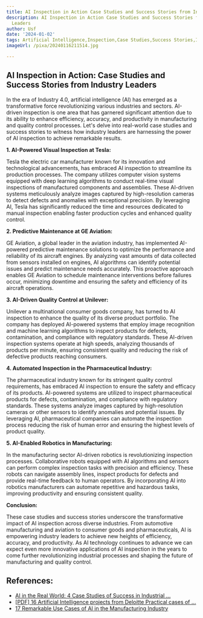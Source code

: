 ```yaml
---
title: AI Inspection in Action Case Studies and Success Stories from Industry Leaders
description: AI Inspection in Action Case Studies and Success Stories from Industry
  Leaders
author: Usf
date: '2024-01-02'
tags: Artificial Intelligence,Inspection,Case Studies,Success Stories,Industry Leaders
imageUrl: /pixa/20240116211514.jpg

---
```

## AI Inspection in Action: Case Studies and Success Stories  from Industry Leaders

In the era of Industry 4.0, artificial  intelligence  (AI) has emerged as a transformative force revolutionizing various  industries and sectors. AI-driven inspection is one area that  has garnered  significant attention due to its ability to enhance efficiency, accuracy,  and productivity in manufacturing and quality control processes.  Let's delve into real-world case studies and success  stories to witness how industry leaders are harnessing the power of AI inspection to achieve remarkable  results.

**1. AI-Powered Visual Inspection at Tesla:**

Tesla the electric car manufacturer known for its innovation and technological advancements, has embraced  AI inspection to streamline its production processes. The company utilizes computer vision systems  equipped with deep learning algorithms to conduct real-time visual inspections of manufactured components and assemblies. These AI-driven systems meticulously analyze images captured by high-resolution cameras to detect  defects and anomalies with exceptional precision. By leveraging AI,  Tesla has significantly reduced the time and resources dedicated to manual inspection enabling faster production cycles and enhanced quality control.

**2. Predictive Maintenance at GE Aviation:**

GE Aviation, a global leader in  the aviation industry,  has implemented AI-powered  predictive maintenance solutions to optimize the performance and reliability of its aircraft engines. By analyzing vast amounts of  data collected from sensors installed on engines, AI algorithms can identify potential issues and predict maintenance needs accurately. This proactive approach enables GE Aviation to schedule maintenance  interventions before failures occur, minimizing downtime and ensuring the safety  and efficiency of its aircraft operations.

**3. AI-Driven Quality Control at Unilever:**

Unilever  a multinational consumer goods company, has turned to AI inspection to enhance the  quality of its diverse product portfolio. The company has deployed AI-powered systems that employ image recognition and machine learning algorithms to inspect products  for defects, contamination,  and compliance with  regulatory standards. These AI-driven inspection  systems operate at high speeds, analyzing thousands of products per minute, ensuring consistent quality and reducing  the risk of defective products reaching  consumers.

**4. Automated Inspection in the Pharmaceutical Industry:**

The  pharmaceutical industry known for  its stringent quality control  requirements, has  embraced AI inspection to ensure the  safety and efficacy of its products.  AI-powered systems are utilized to inspect pharmaceutical products for defects, contamination, and  compliance  with regulatory standards. These systems  analyze images captured by high-resolution cameras or other sensors to identify anomalies and potential issues.  By leveraging AI, pharmaceutical companies  can automate the inspection process reducing the risk of human  error and ensuring the highest levels of product quality.

**5. AI-Enabled Robotics in Manufacturing:**

In the manufacturing sector AI-driven robotics is revolutionizing inspection processes. Collaborative robots equipped with  AI algorithms and sensors can perform  complex inspection tasks with precision  and efficiency. These robots can navigate assembly  lines, inspect products for  defects and provide real-time  feedback  to human operators. By incorporating AI into robotics manufacturers can automate repetitive and hazardous tasks,  improving productivity and ensuring consistent quality.

**Conclusion:**

These  case studies and success stories underscore the transformative impact of  AI inspection across diverse industries. From automotive manufacturing and aviation to consumer goods and pharmaceuticals, AI is empowering industry leaders to achieve new heights of efficiency, accuracy, and  productivity. As AI  technology continues to advance we can expect even more  innovative  applications of AI inspection in the years to come further revolutionizing industrial processes and shaping the future of manufacturing and quality control.

## References:
- [AI in the Real World: 4 Case Studies of Success in Industrial ...](https://www.automate.org/industry-insights/ai-in-the-real-world-4-case-studies-of-success-in-industrial-manufacturing)
- [[PDF] 16 Artificial Intelligence projects from Deloitte Practical cases of ...](https://www2.deloitte.com/content/dam/Deloitte/nl/Documents/innovatie/deloitte-nl-innovatie-artificial-intelligence-16-practical-cases.pdf)
- [17 Remarkable Use Cases of AI in the Manufacturing Industry](https://www.birlasoft.com/articles/17-use-cases-of-ai-in-manufacturing)
